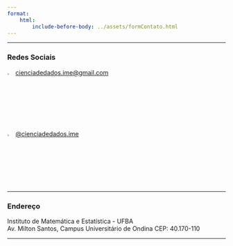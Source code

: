```yaml
---
format:
    html:
        include-before-body: ../assets/formContato.html
---
```


---

### Redes Sociais

![](../assets/gmail.png){width='3%'}
[cienciadedados.ime@gmail.com](mailto:cienciadedados.ime@gmail.com){target='_blank'}




![](../assets/instagram.png){width='3%'}
[@cienciadedados.ime](https://www.instagram.com/cienciadedados.ime/){target='_blank'}


<!--  {#whatsapp} -->

<!-- ![](../assets/whatsapp.png){width='3%'} -->
<!-- whatsapp -->

<!--  -->

---



### Endereço

Instituto de Matemática e Estatística - UFBA<br>
Av. Milton Santos, Campus Universitário de Ondina CEP: 40.170-110

---
